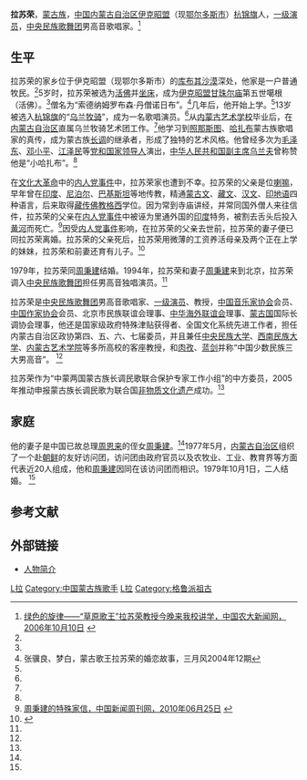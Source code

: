 '''拉苏荣'''{{BD|1947年|6月|catIdx=L拉}}，[[蒙古族|蒙古族]]，[[中国|中国]][[内蒙古自治区|内蒙古自治区]][[伊克昭盟|伊克昭盟]]（现[[鄂尔多斯市|鄂尔多斯市]]）[[杭锦旗|杭锦旗]]人，[[一级演员|一级演员]]，[[中央民族歌舞团|中央民族歌舞团]]男高音歌唱家。<ref name=zgnd>[http://news.cau.edu.cn/show.php?id=0000025627 绿色的旋律——“草原歌王”拉苏荣教授今晚来我校讲学，中国农大新闻网，2006年10月10日] {{webarchive|url=https://web.archive.org/web/20070509225102/http://news.cau.edu.cn/show.php?id=0000025627 |date=2007年5月9日 }}</ref>

== 生平 ==
拉苏荣的家乡位于伊克昭盟（现鄂尔多斯市）的[[库布其沙漠|库布其沙漠]]深处，他家是一户普通牧民。<ref name=syf/>5岁时，拉苏荣被选为[[活佛|活佛]]并[[坐床|坐床]]，成为[[伊克昭盟|伊克昭盟]][[甘珠尔庙_(鄂尔多斯)|甘珠尔庙]]第五世噶根（活佛）。<ref name=zgnd/>僧名为“索德纳姆罗布森·丹僧诺日布”。<ref name=syf>张骥良、梦白，蒙古歌王拉苏荣的婚恋故事，三月风2004年12期</ref>几年后，他开始上学。<ref name=syf/>13岁被选入[[杭锦旗|杭锦旗]]的“[[乌兰牧骑|乌兰牧骑]]”，成为一名歌唱演员。<ref name=zgnd/>从[[内蒙古艺术学校|内蒙古艺术学校]]毕业后，在[[内蒙古自治区|内蒙古自治区]]直属乌兰牧骑艺术团工作。<ref name=syf/>他学习到[[照那斯图|照那斯图]]、[[哈扎布|哈扎布]]蒙古族歌唱家的真传，成为蒙古族[[长调|长调]]的继承者，形成了独特的艺术风格。他曾经多次为[[毛泽东|毛泽东]]、[[邓小平|邓小平]]、[[江泽民|江泽民]]等[[党和国家领导人|党和国家领导人]]演出，[[中华人民共和国副主席|中华人民共和国副主席]][[乌兰夫|乌兰夫]]曾称赞他是“小哈扎布”。<ref name=zgnd/>

在[[文化大革命|文化大革命]]中的[[内人党事件|内人党事件]]中，拉苏荣家也遭到不幸。拉苏荣的父亲是位[[喇嘛|喇嘛]]，早年曾在[[印度|印度]]、[[尼泊尔|尼泊尔]]、[[巴基斯坦|巴基斯坦]]等地传教，精通[[蒙古文|蒙古文]]、[[藏文|藏文]]、[[汉文|汉文]]、[[印地语|印地语]]四种语言，后来取得[[藏传佛教|藏传佛教]][[格西|格西]]学位。因为常到寺庙讲经，并常同国外僧人来往信件，拉苏荣的父亲在[[内人党事件|内人党事件]]中被诬为里通外国的[[印度|印度]]特务，被割去舌头后投入[[黄河|黄河]]而死亡。<ref name=zhou>[http://history.inewsweek.cn/story_detail.php?id=106 周秉建的特殊家信，中国新闻周刊网，2010年06月25日] {{webarchive|url=https://archive.is/20130424163748/http://history.inewsweek.cn/story_detail.php?id=106 |date=2013年04月24日 }}</ref>因受[[内人党事件|内人党事件]]影响，在拉苏荣的父亲去世前，拉苏荣的妻子便已同拉苏荣离婚。拉苏荣的父亲死后，拉苏荣用微薄的工资养活母亲及两个正在上学的妹妹，拉苏荣和前妻还育有儿子。<ref>{{Cite web |url=http://paper.people.com.cn/rmwz/html/2010-02/01/content_503095.htm?div=-1 |title=大唐、爽儿，周秉建与草原歌王的爱情传奇，人民文摘2010年第2期 |access-date=2013-03-04 |archive-date=2016-03-04 |archive-url=https://web.archive.org/web/20160304074351/http://paper.people.com.cn/rmwz/html/2010-02/01/content_503095.htm?div=-1 |dead-url=no }}</ref>

1979年，拉苏荣同[[周秉建|周秉建]]结婚。1994年，拉苏荣和妻子[[周秉建|周秉建]]来到北京，拉苏荣调入[[中央民族歌舞团|中央民族歌舞团]]担任男高音独唱演员。<ref name=zhou/>

拉苏荣是[[中央民族歌舞团|中央民族歌舞团]]男高音歌唱家、[[一级演员|一级演员]]、教授，[[中国音乐家协会|中国音乐家协会]]会员、[[中国作家协会|中国作家协会]]会员、北京市民族联谊会理事、[[中华海外联谊会|中华海外联谊会]]理事、[[蒙古国|蒙古国]]国际长调协会理事，他还是国家级政府特殊津贴获得者、全国文化系统先进工作者，担任内蒙古自治区政协第四、五、六、七届委员，并且兼任[[中央民族大学|中央民族大学]]、[[西南民族大学|西南民族大学]]、[[内蒙古艺术学院|内蒙古艺术学院]]等多所高校的客座教授，和[[肉孜|肉孜]]、[[蓝剑|蓝剑]]并称“中国少数民族三大男高音”。 <ref name=zgnd/>

拉苏荣作为“中蒙两国蒙古族长调民歌联合保护专家工作小组”的中方委员，2005年推动申报蒙古族长调民歌为联合国[[非物质文化遗产|非物质文化遗产]]成功。<ref name=zgnd/>

==家庭==
他的妻子是中国已故总理[[周恩来|周恩来]]的侄女[[周秉建|周秉建]]。<ref name=zgnd/>1977年5月，[[内蒙古自治区|内蒙古自治区]]组织了一个赴[[朝鲜|朝鲜]]的友好访问团，访问团由政府官员以及农牧业、工业、教育界等方面代表近20人组成，他和[[周秉建|周秉建]]因同在该访问团而相识。1979年10月1日，二人结婚。 <ref name=syf/>

==参考文献==
{{reflist}}

== 外部链接 ==
*[http://www.imusiccn.com/artist/4006/intro/ 人物简介]{{dead link|date=2018年3月 |bot=InternetArchiveBot |fix-attempted=yes }}

{{DEFAULTSORT:L}}
[[Category:杭锦旗人|L拉]]
[[Category:中国蒙古族歌手|Category:中国蒙古族歌手]]
[[Category:一级演员|L拉]]
[[Category:格鲁派祖古|Category:格鲁派祖古]]